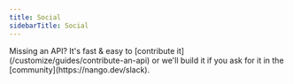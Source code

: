 ```yaml
---
title: Social
sidebarTitle: Social
---
```


<Tip>
    Missing an API? It's fast & easy to [contribute it](/customize/guides/contribute-an-api) or we'll build it if you ask for
    it in the [community](https://nango.dev/slack).
</Tip>

<CardGroup cols={4}>
    <Card title="Bitly" href="/integrations/all/bitly" color="#68a063" />
    <Card title="Discord" href="/integrations/all/discord" color="#68a063" />
    <Card title="Facebook" href="/integrations/all/facebook" color="#68a063" />
    <Card title="Instagram" href="/integrations/all/instagram" color="#68a063" />
    <Card title="LinkedIn" href="/integrations/all/linkedin" color="#68a063" />
    <Card title="Pinterest" href="/integrations/all/pinterest" color="#68a063" />
    <Card title="Reddit" href="/integrations/all/reddit" color="#68a063" />
    <Card title="Splitwise" href="/integrations/all/splitwise" color="#68a063" />
    <Card title="Strava" href="/integrations/all/strava" color="#68a063" />
    <Card title="TikTok" href="/integrations/all/tiktok" color="#68a063" />
    <Card title="Tumblr" href="/integrations/all/tumblr" color="#68a063" />
    <Card title="Twitch" href="/integrations/all/twitch" color="#68a063" />
    <Card title="Twitter" href="/integrations/all/twitter" color="#68a063" />
    <Card title="Typefully" href="/integrations/all/typefully" color="#68a063" />
    <Card title="Yahoo" href="/integrations/all/yahoo" color="#68a063" />
    <Card title="Yandex" href="/integrations/all/yandex" color="#68a063" />
</CardGroup>
